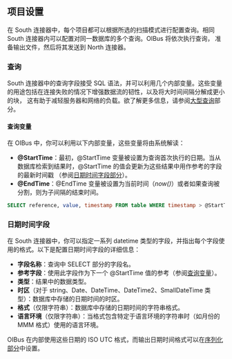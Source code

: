 
## 项目设置
在 South 连接器中，每个项目都可以根据所选的扫描模式进行配置查询。相同 South 连接器内可以配置对同一数据库的多个查询。OIBus 将依次执行查询，
准备输出文件，然后将其发送到 North 连接器。

### 查询
South 连接器中的查询字段接受 SQL 语法，并可以利用几个内部变量。这些变量的用途包括在连接失败的情况下增强数据流的韧性，以及将大时间间隔分解成更小的块，
这有助于减轻服务器和网络的负载。欲了解更多信息，请参阅[大型查询](#splitting-large-queries)部分。

#### 查询变量
在 OIBus 中，你可以利用以下内部变量，这些变量将由系统解读：

- **@StartTime**：最初，@StartTime 变量被设置为查询首次执行的日期。当从数据库检索到结果时，@StartTime 的值会更新为这些结果中用作参考的字段的最新时间戳
（参阅[日期时间字段部分](#datetime-fields)）。
- **@EndTime**：@EndTime 变量被设置为当前时间（_now()_）或者如果查询被分割，则为子间隔的结束时间。

``` sql 标题="带有 @StartTime 和 @EndTime 的 SQL 查询"
SELECT reference, value, timestamp FROM table WHERE timestamp > @StartTime AND timestamp < @EndTime
```

### 日期时间字段
在 South 连接器中，你可以指定一系列 datetime 类型的字段，并指出每个字段使用的格式。以下是配置日期时间字段的详细信息：
- **字段名称**：查询中 SELECT 部分的字段名。
- **参考字段**：使用此字段作为下一个 @StartTime 值的参考（参阅[查询变量](#query-variables)）。
- **类型**：结果中的数据类型。
- **时区**（对于 string、Date、DateTime、DateTime2、SmallDateTime 类型）：数据库中存储的日期时间的时区。
- **格式**（仅限字符串）：数据库中存储的日期时间的字符串格式。
- **语言环境**（仅限字符串）：当格式包含特定于语言环境的字符串时（如月份的 MMM 格式）使用的语言环境。

OIBus 在内部使用这些日期的 ISO UTC 格式，而输出日期时间格式可以在[序列化部分](#serialization)中设置。

<SerializationSettings></SerializationSettings>